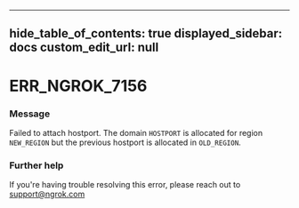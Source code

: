
---
hide_table_of_contents: true
displayed_sidebar: docs
custom_edit_url: null
---


# ERR_NGROK_7156

### Message
Failed to attach hostport. The domain `HOSTPORT` is allocated for region `NEW_REGION` but the previous hostport is allocated in `OLD_REGION`.

### Further help
If you're having trouble resolving this error, please reach out to [support@ngrok.com](mailto:support@ngrok.com?subject=Help%20with%20ERR_NGROK_7156)


<ErrorDetails error='err_ngrok_7156' />
